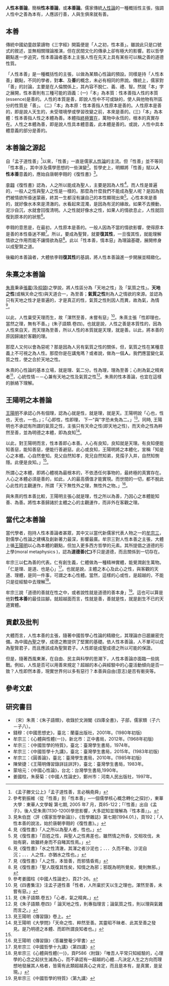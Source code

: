 {{Multiple issues|
{{original research|time=2016-03-18T11:57:00+00:00}}
{{Tone|time=2021-06-27T09:01:41+00:00}}
}}
'''人性本善論'''，簡稱'''性本善論'''，或'''本善論'''。儒家傳統[[人性論|人性論]]的一種概括性主張，強調人性中之善為本有，人應該行善，人與生俱來就有善。

==本善==
傳統中國幼童啟蒙讀物《三字經》開篇便是「人之初，性本善」。雖說此只是口號式的敘述，並無相關理論推演，但在民間文化的傳承上卻有極大的影響。若以哲學觀點進一步追究，性本善論者基本上主張人性在先天上具有某些可以稱之善的道德性質。

「人性本善」是一種概括性的主張，以做為某類心性論的預設。同樣是持「人性本善」觀點，不同的學者，對'''本'''、及'''善'''的概念，未必有相同的界說。傳統上，儒家對「善」的討論，主要是在人倫關係上，其內容不脫仁、義、禮、智。然就「本」字之展開，性本善則有三種可能的涵義：(一)「本」為本質：性本善指人性的本質(essence)是善的。人性的本質是善，即說人性中不可或缺的，使人與他物有所區分的性質是「善」。 (二)「本」為本原：性本善指人性原本是善的。人性原本是善的，即是說人天生的，未受環境學或學習改變之前，本來是善的。(三)「本」為本體：性本善指人性之本體為善。本體指[[終極實在|終極實在]]，萬物中永恆的，根本的真實存在。人性之本體為善，即是說人性具本體意義，此本體是善的。或說，人性中具本體意義的部分是善的。

==本善論之源起==
自「孟子道性善」<ref>《孟子滕文公上》「孟子道性善，言必稱堯舜」</ref>以來，「性善」一直是儒家[[人性論|人性論]]的主流。但「性善」並不等同「性本善」，其中涉及儒學思想的一些演變<ref>參考劉振維〈從「性善」到「性本善」─一個儒學核心概念轉化之探討〉，東華大學：東華人文學報 第七期, 2005 年7 月，頁85-122；「『性善』出自《孟子》，後人受朱熹(1130-1200)學思影響，大多認知並理解為『性本善』」。</ref>。哲學史上，明顯將「性善」賦以'''人性本善'''意義的，應始自唐朝李翱的《復性書》<ref>見朱伯崑〈評《儒家哲學新論》〉，《哲學雜誌》第七期(1994.01.)，頁192；「人性本善的說法，始於唐朝李翱的《復性書》。」</ref>。

[[李翱|李翱]]《復性書》認為，人之所以能成為聖人，主要是因為人性<ref>見《復性書》「人之所以為聖人者，性也。」</ref>。而人性是普遍的，一般人之性與聖人之性是一樣的。那麼為什麼我們不能成為聖人呢？是因為我們被情欲所昏迷蒙蔽，終其一生都沒有讓自己的本性顯現出來<ref>見《復性書》「百姓之性，與聖人之性弗差也，雖然情之所昏，交相攻伐，未始有窮，故雖終身而不自睹其性焉。」</ref>。心性本來是善的，就好像水本來是清澈的。水看起來混濁，是因為有泥的緣故。如果不去攪動，泥沙自沉，水就會回復清明。人之性就好像水之性，如果人的情欲息止，人性就回復到原本的的狀態<ref>見《復性書》「水之性清澈，其渾之者沙泥也；．．．久而不動，沙泥自沉；．．．人之性，亦猶水之性也。」</ref>。

李翱的意思是，在最初，人性原本是善的。一般人因為不當的情欲影響，使得原本是善的本性昏迷不顯<ref>見《復性書》「人之性，本皆善，而邪情昏焉」</ref>。所以，要成為聖賢，就要'''復其性'''，一旦復其性，就能理解情欲之作用而能不讓情欲為惡<ref>見《復性書》「聖人既復其性矣，知情之為邪；邪既為明所覺矣，覺則無邪。」</ref>。此以「性本善，情本惡」為理論基礎，展開修身以成聖賢之道。

後繼的本善論者，大體依李翱'''復其性'''的基調，將人性本善論進一步開展並精緻化。

==朱熹之本善論==
[[朱熹|朱熹]]秉承[[張載|張載]](及[[程頤|程頤]])之學說，將人性區分為「天地之性」及「氣質之性」。'''天地之性'''(或稱天命之性)與天道合一，為至善；'''氣質之性'''則為人之情欲的來源。並認為只有天地之性才是普遍的，才是真正的性，氣質之性則因人而異，故為氣，為情 <ref>參考姜國柱《中國人性論史》，頁21-26。</ref>。

以此，人性稟受天理而生，故「渾然至善，未嘗有惡」<ref>見《四書集注》注孟子道性善「性者，人所稟於天以生之理也，渾然至善，未嘗有惡。」</ref>。朱熹主張「性即理也，當然之理，無有不善。」(朱子語類.卷四)。也就是說，人性之善是本質性的，因為人性來自天，而天理為至善，所以人性的本質就是天理，就是善。以此，將本善的原因歸諸於客觀的理。

那麼人又何以會為惡呢？那是因為人另有氣質之性的關係，但，氣質之性在某種意義上不可視之為人性。那麼你是在講鬼嗎？或者說，做為一個'''人'''，我們應當變化氣質之性，使之合於天地之性。

朱熹的心性論的基本立場，就是理、氣二分。性為理，理為至善；心則為氣之精爽者<ref>見《朱子語類.卷五》「心者，氣之精爽。」</ref>，心統性情－－心兼有天地之性及氣質之性<ref>見《朱子語類.卷四》「 論天地之性，則專指理言；論氣質之性，則以理與氣雜而言之。」</ref>。朱熹的性本善論，也宜在這樣的脈絡下理解。

==王陽明之本善論==

[[王陽明|王陽明]]不承認心外有個理，認為心就是性，就是理，就是天。王陽明說「心也，性也，天也，一也。」；「心即性，性即理， 下一"與"字恐未免為二。」<ref name="#1">見王陽明《傳習錄》卷上。</ref>。同時, 王陽明也不承認有所謂的氣質之性，主張只有天命之性(即天地之性)，而天命之性為粹然至善，並為明德之本體，即為良知<ref>見王陽明《大學問》「天命之性、粹然至善。其靈昭不昧者、此其至善之發見。是乃明德之本體、而即所謂良知者也。」</ref>。

以此，對王陽明而言，性本善即心本善。人心有良知，良知就是天理。有良知便能知善惡，能知善惡，便能行善避惡。此心或良知，王陽明將之本體化，宣稱「知是心之本體。心自然會知。見父自然知孝，見兄自然知弟，見孺子入井，自然知惻隱。此便是良知。」<ref name="#1"/>。

所謂心之本體，即將心體視為最根本的，不依憑任何事物的，最終極的真實存在。人心之本體必須是善的，如此，人的最高價值才能實現。而世間的一切，都不脫此心此性的主觀運作，所謂「天下無性外之理，無性外之物。」<ref>見王陽明《傳習錄》〈答羅整菴少宰書〉</ref>。

與朱熹的性本善比較，王陽明主張心就是理，性之所以為善，乃因心之本體能知善、為善。將性本善歸諸於主體之心的主觀運作，而非外在客觀之理。

==當代之本善論==
當代學者，抱持人性本善論者甚眾，其中又以當代新儒家代表人物之一的[[牟宗三|牟宗三]]，對儒學心性論之建構及創新著力最深，影響最廣。牟宗三對人性本善之主張，大體上循[[王陽明|王陽明]]以心為本體的觀點，但加入更多西方哲學的元素。其所提倡之道德的形上學(moral metaphysics )，認為'''道德善(仁)'''不只是道德，而且關係到一切存在。

牟宗三以'''仁'''為善的代表。仁有創生義，仁體做為一種精神實體，能覺潤創生萬物。「仁是理、是道、也是心」<ref>見牟宗三《中國哲學十九講》〈第四講〉</ref>。也就是說，主體之本心及此心之性，與客觀的天道、理體，是同一件事，可謂之本心性體。當然，這樣的心或性，是超越的，不能只是從經驗中去理解<ref> 見牟宗三《心體與性體(一)》，頁P586〈附錄〉「唯吾人平常只知經驗的，心理學的心念之起伏生滅為心，而不承認有一超越的心體...凡決定人生之方向而理想地發展其人格者，皆需有此類超越真心之肯定，而且是本有，是真實，是呈現。」</ref>。

牟宗三說「道德的善就在性之中，或者說性就是道德的善本身」<ref>見牟宗三《中國哲學的特質》〈第九講〉</ref>。這也可以算是他對'''性本善'''的最佳註腳。就超越面而言，性就是善，善就是性，就是創生不已的天道實體。

==貢獻及批判==

大體而言，人性本善的主張，隨著中國哲學心性論的精緻化，其理論亦日趨嚴密完備。為中國[[內聖外王|內聖]]之學，成德之教提供了堅實的基礎。依人性本善論，人不單可以成為聖賢君子，而且應該成為聖賢君子。人性即是成聖成德之所以可能的保證。

但是，隨著西風東漸，在自由、民主與科學的思潮下，人性本善論亦面臨一些挑戰。例如，人性是否可以用善來規定？超越的本心與經驗中的心靈活動傾向是否一致？人性即然本善，現實世界何以多有惡行？本善與自由(意志)是否有衝突等。

==參考文獻==
{{reflist}}

==研究書目==
*〔宋〕朱熹：《朱子語類》，收錄於文淵閣《四庫全書》，子部，儒家類（子六－子八）。
*錢穆：《中國思想史》，臺北：蘭臺出版社，2001年。(1980年初版)
*牟宗三：《心體與性體(一)》，新北市：正中書局，2012年。(1968年初版)
*牟宗三：《中國哲學的特質》，臺北：臺灣學生書局，1974年。
*牟宗三：《中國哲學十九講》，臺北：臺灣學生書局，2015年。(1983年初版)
*牟宗三：《圓善論》，臺北：臺灣學生書局，2010年。(1985年初版)
*陳榮捷：《王陽明傳習錄詳註詳評》，臺北：臺灣學生書局，1983年。
*蒙培元：《中國心性論》，台北：台灣學生書局,1990年。
*姜國柱，朱葵菊：《中國人性論史》，鄭州市：河南人民出版社，1997年。